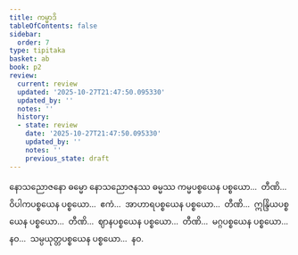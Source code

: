```yaml
---
title: ကမ္မာဒိ
tableOfContents: false
sidebar:
  order: 7
type: tipitaka
basket: ab
book: p2
review:
  current: review
  updated: '2025-10-27T21:47:50.095330'
  updated_by: ''
  notes: ''
  history:
  - state: review
    date: '2025-10-27T21:47:50.095330'
    updated_by: ''
    notes: ''
    previous_state: draft
---
```



<ReviewStatus review={frontmatter.review} showDetails={true} />

<HypothesisAnnotation frontmatter={frontmatter} />

<DynamicBreadcrumb />

<Division number="27" book="p2" e="ch" v="38" p="94">

<Paragraph number="1386" book="p2">
နောသညောဇနော ဓမ္မော နောသညောဇနဿ ဓမ္မဿ ကမ္မပစ္စယေန ပစ္စယော…  တီဏိ…  ဝိပါကပစ္စယေန ပစ္စယော…  ဧကံ…  အာဟာရပစ္စယေန ပစ္စယော…  တီဏိ…  ဣန္ဒြိယပစ္စယေန ပစ္စယော…  တီဏိ…  ဈာနပစ္စယေန ပစ္စယော…  တီဏိ…  မဂ္ဂပစ္စယေန ပစ္စယော…  နဝ…  သမ္ပယုတ္တပစ္စယေန ပစ္စယော…  နဝ.
</Paragraph>
</Division>